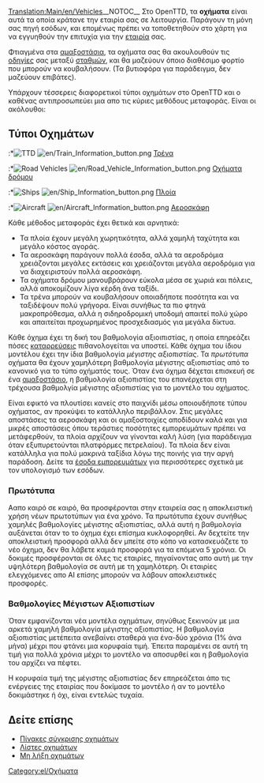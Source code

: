 [[Translation:Main/en/Vehicles]]{{Template:Πίνακας περιεχομένων/El}}__NOTOC__
Στο OpenTTD, τα '''οχήματα''' είναι αυτά τα οποία κράτανε την εταιρία σας σε λειτουργία. Παράγουν τη μόνη σας πηγή εσόδων, και επομένως πρέπει να τοποθετηθούν στο χάρτη για να εγγυηθούν την επιτυχία για την [[Main/el/Εταιρία|εταιρία]] σας.

Φτιαγμένα στα [[Main/el/Αμαξοστάσια|αμαξοστάσια]], τα οχήματα σας θα ακουλουθούν τις [[Main/el/Οδηγίες|οδηγίες]] σας μεταξύ [[Main/el/Σταθμοί|σταθμών]], και θα μαζεύουν όποιο διαθέσιμο φορτίο που μπορούν να κουβαλήσουν. (Τα βυτιοφόρα για παράδειγμα, δεν μαζεύουν επιβάτες).

Υπάρχουν τέσσερεις διαφορετικοί τύποι οχημάτων στο OpenTTD και ο καθένας αντιπροσωπεύει μια απο τις κύριες μεθόδους μεταφοράς. Είναι οι ακόλουθοι:

==Τύποι Οχημάτων==
:*[[File:en/Manual html m16a497ce.png|TTD]] [[File:en/Train Information button.png]] [[Main/el/Τρένα|Τρένα]]
:*[[File:en/Manual html m3518e48c.png|Road Vehicles]] [[File:en/Road Vehicle Information button.png]] [[Main/el/Οχήματα δρόμου|Οχήματα δρόμου]]
:*[[File:en/Manual html 53123a33.png|Ships]] [[File:en/Ship Information button.png]] [[Main/el/Πλοία|Πλοία]]
:*[[File:en/Manual html 442702e6.png|Aircraft]] [[File:en/Aircraft Information button.png]] [[Main/el/Αεροσκάφη|Αεροσκάφη]]

Κάθε μέθοδος μεταφοράς έχει θετικά και αρνητικά:
*Τα πλοία έχουν μεγάλη χωρητικότητα, αλλά χαμηλή ταχύτητα και μεγάλο κόστος αγοράς.
*Τα αεροσκάφη παράγουν πολλά έσοδα, αλλά τα αεροδρόμια χρειάζονται μεγάλες εκτάσεις και χρειάζονται μεγάλα αεροδρόμια για να διαχειριστούν πολλά αεροσκάφη.
*Τα οχήματα δρόμου μανουβράρουν εύκολα μέσα σε χωριά και πόλεις, αλλά αποκομίζουν λίγα κέρδη άνα ταξίδι.
*Τα τρένα μπορούν να κουβαλήσουν οποιαδήποτε ποσότητα και να ταξιδέψουν πολύ γρήγορα. Είναι συνήθως τα πιο φτηνά μακροπρόθεσμα, αλλά η σιδηροδρομική υποδομή απαιτεί πολύ χώρο και απαιτείται προχωρημένος προσχεδιασμός για μεγάλα δίκτυα. 

Κάθε όχημα έχει τη δική του βαθμολογία αξιοιπιστίας, η οποία επηρεάζει πόσες [[Main/el/Καταρρεύσεις|καταρρεύσεις]] πιθανολογείται να υποστεί. Κάθε όχημα του ίδιου μοντέλου έχει την ίδια βαθμολογία ''μέγιστης αξιοπιστίας''. Τα ''πρωτότυπα'' οχήματα θα έχουν χαμηλότερη βαθμολογία μέγιστης αξιοπιστίας από το κανονικό για το τύπο οχήματός τους. Όταν ένα όχημα δέχεται επισκευή σε ένα [[Main/el/Αμαξοστάσιο|αμαξοστάσιο]], η βαθμολογία αξιοπιστίας του επανέρχεται στη τρέχουσα βαθμολγία μέγιστης αξιοπιστίας για το μοντέλο του οχήματος.

Είναι εφικτό να πλουτίσει κανείς στο παιχνίδι μέσω οποιουδήποτε τύπου οχήματος, αν προκύψει το κατάλληλο περιβάλλον. Στις μεγάλες αποστάσεις τα αεροσκάφη και οι αμαξοστοιχίες αποδίδουν καλά και για μικρές αποστάσεις όπου τεράστιες ποσότητες εμπορευμάτων πρέπει να μετάφερθούν, τα πλοία αρχίζουν να γίνονται καλή λύση (για παράδειγμα όταν εξυπυρετούνται πλατφόρμες πετρελαίου). Τα πλοία δεν είναι κατάλληλα για πολύ μακρινά ταξίδια λόγω της ποινής για την αργή παράδοση. Δείτε τα [[Main/el/Έσοδα εμπορευμάτων|έσοδα εμπορευμάτων]] για περισσότερες σχετικά με τον υπολογισμό των εσόδων.

===Πρωτότυπα===

Ααπο καιρό σε καιρό, θα προσφέρονται στην εταιρεία σας  η αποκλειστική χρήση νέων πρωτοτύπων για ένα χρόνο. Τα πρωτότυπα έχουν συνήθως χαμηλές βαθμολογίες μέγιστης αξιοπιστίας, αλλά αυτή η βαθμολογία αυξάνεται όταν το το όχημα έχει επίσημα κυκλοφορηθεί. Αν δεχτείτε την αποκλειστική προσφορά αλλά δεν μπείτε στο κόπο να κατασκευάζετε το νέο όχημα, δεν θα λάβετε καμιά προσφορά για τα επόμενα 5 χρόνια. Οι δοκιμές προσφέρονται σε όλες τις εταιρίες, πηγαίνοντας απο αυτή με την υψηλότερη βαθμολογία σε αυτή με τη χαμηλότερη. Οι εταιρίες ελεγχόμενες απο AI επίσης μπορούν να λάβουν αποκλειστικές προσφορές.

===Βαθμολογίες Μέγιστων Αξιοπιστίων===

Όταν εμφανίζονται νέα μοντέλα οχημάτων, σηνύθως ξεκινούν με μια αρκετά χαμηλή βαθμολογία μέγιστης αξιοπιστίας. Η βαθμολογία αξιοπιστίας μετέπειτα ανεβαίνει σταθερά για ένα-δύο χρόνια (1% άνα μήνα) μέχρι που φτάνει μια κορυφαία τιμή. Έπειτα παραμένει σε αυτή τη τιμή για πολλά χρόνια μέχρι το μοντέλο να αποσυρθεί και η βαθμολογία του αρχίζει να πέφτει.

Η κορυφαία τιμή της μέγιστης αξιοπιστίας δεν επηρεάζεται άπο τις ενέργειες της εταιρίας που δοκίμασε το μοντέλο ή αν το μοντέλο δοκιμάστηκε ή όχι, είναι εντελώς τυχαία.

==Δείτε επίσης==
*[[Main/el/Πίνακες σύγκρισης οχημάτων|Πίνακες σύγκρισης οχημάτων]]
*[[Main/el/Λίστες οχημάτων|Λίστες οχημάτων]]
*[[Main/el/Μη λήξη οχημάτων|Μη λήξη οχημάτων]]

[[Category:el/Οχήματα]]